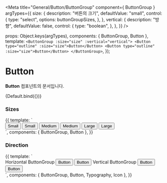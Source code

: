 
<Meta
  title="General/Button/ButtonGroup"
  component={ ButtonGroup }
  argTypes={{
    size: {
      description: "버튼의 크기",
      defaultValue: "small",
      control: {
        type: "select",
        options: buttonGroupSizes,
      },
    },
    vertical: {
      description: "방향",
      defaultValue: false,
      control: {
        type: "boolean",
      },
    },
  }}
/>

  props: Object.keys(argTypes),
  components: { ButtonGroup, Button },
  template:
    `<ButtonGroup :size="size" :vertical="vertical">
      <Button type="outline" :size="size">Button</Button>
      <Button type="outline" :size="size">Button</Button>
    </ButtonGroup>`,
});

# Button

**Button** 컴포넌트의 문서입니다.

<Story name="Default" height="100px">
  {Default.bind({})}
</Story>

<ArgsTable story="Default" />

### Sizes
<Canvas>
    <Story name="Sizes" height="100px">
        {{
            template: `
                <div>
                    <ButtonGroup size="small">
                        <Button type="outline" size="small">Small</Button>
                        <Button type="outline" size="small">Small</Button>
                    </ButtonGroup>
                    <ButtonGroup size="medium" style="margin: 10px 0">
                        <Button type="outline" size="medium">Medium</Button>
                        <Button type="outline" size="medium">Medium</Button>
                    </ButtonGroup>
                    <ButtonGroup size="large">
                        <Button type="outline" size="large">Large</Button>
                        <Button type="outline" size="large">Large</Button>
                    </ButtonGroup>
                </div>
        `,
            components: { ButtonGroup, Button },
        }}
    </Story>
</Canvas>

### Direction
<Canvas>
    <Story name="Direction" height="100px">
        {{
            template: `
                <div>
                    <Typography color="gray800">Horizontal ButtonGroup</Typography>
                    <ButtonGroup size="small" style="margin-bottom: 10px">
                        <Button size="small" type="text" color="secondary">
                            <template v-slot:left-icon>
                                <Icon name="IconPlusSmallLine" color="gray500" />
                            </template>
                            Button
                        </Button>
                        <Button size="small" type="text" color="secondary">
                            <template v-slot:left-icon>
                                <Icon name="IconPlusSmallLine" color="gray500" />
                            </template>
                            Button
                        </Button>
                    </ButtonGroup>
                    <Typography color="gray800">Vertical ButtonGroup</Typography>
                    <ButtonGroup size="small" vertical>
                        <Button type="outline" size="small">Button</Button>
                        <Button type="outline" size="small">Button</Button>
                    </ButtonGroup>
                </div>
        `,
            components: { ButtonGroup, Button, Typography, Icon },
        }}
    </Story>
</Canvas>
